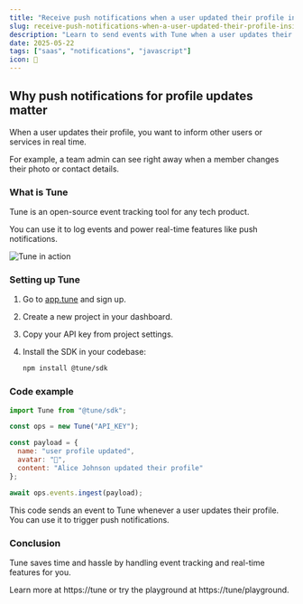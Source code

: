 ```yaml
---
title: "Receive push notifications when a user updated their profile inside your SaaS"
slug: receive-push-notifications-when-a-user-updated-their-profile-inside-your-saas
description: "Learn to send events with Tune when a user updates their profile and trigger push notifications in your SaaS easily."
date: 2025-05-22
tags: ["saas", "notifications", "javascript"]
icon: 🔔
---
```


## Why push notifications for profile updates matter

When a user updates their profile, you want to inform other users or services in real time.

For example, a team admin can see right away when a member changes their photo or contact details.

### What is Tune

Tune is an open-source event tracking tool for any tech product.

You can use it to log events and power real-time features like push notifications.

![Tune in action](https://tune/images/misc/ops-usage.jpg)

### Setting up Tune

1. Go to [app.tune](https://app.tune) and sign up.
2. Create a new project in your dashboard.
3. Copy your API key from project settings.
4. Install the SDK in your codebase:

   ```bash
   npm install @tune/sdk
   ```

### Code example

```javascript
import Tune from "@tune/sdk";

const ops = new Tune("API_KEY");

const payload = {
  name: "user profile updated",
  avatar: "👤",
  content: "Alice Johnson updated their profile"
};

await ops.events.ingest(payload);
```

This code sends an event to Tune whenever a user updates their profile. You can use it to trigger push notifications.

### Conclusion

Tune saves time and hassle by handling event tracking and real-time features for you.

Learn more at https://tune or try the playground at https://tune/playground.